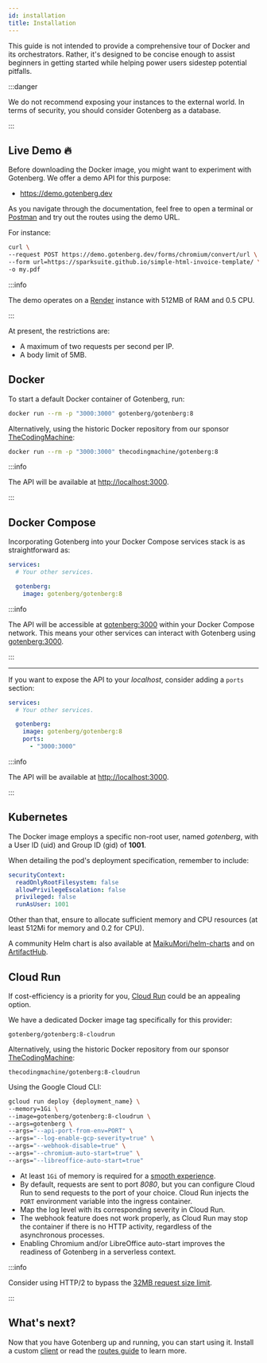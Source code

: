 ```yaml
---
id: installation
title: Installation
---
```


This guide is not intended to provide a comprehensive tour of Docker and its orchestrators. Rather, it's designed to
be concise enough to assist beginners in getting started while helping power users sidestep potential pitfalls.

:::danger

We do not recommend exposing your instances to the external world. In terms of security, you should consider Gotenberg
as a database.

:::

## Live Demo 🔥

Before downloading the Docker image, you might want to experiment with Gotenberg. We offer a demo API for this purpose:

* https://demo.gotenberg.dev

As you navigate through the documentation, feel free to open a terminal or [Postman](https://www.postman.com/) and try
out the routes using the demo URL.

For instance:

```bash
curl \
--request POST https://demo.gotenberg.dev/forms/chromium/convert/url \
--form url=https://sparksuite.github.io/simple-html-invoice-template/ \
-o my.pdf
```

:::info

The demo operates on a [Render](https://render.com) instance with 512MB of RAM and 0.5 CPU.

:::

At present, the restrictions are:

* A maximum of two requests per second per IP.
* A body limit of 5MB.

## Docker

To start a default Docker container of Gotenberg, run:

```bash
docker run --rm -p "3000:3000" gotenberg/gotenberg:8
```

Alternatively, using the historic Docker repository from our sponsor [TheCodingMachine](https://www.thecodingmachine.com):

```bash
docker run --rm -p "3000:3000" thecodingmachine/gotenberg:8
```

:::info

The API will be available at [http://localhost:3000](http://localhost:3000).

:::

## Docker Compose

Incorporating Gotenberg into your Docker Compose services stack is as straightforward as:

```yaml title="compose.yaml"
services:
  # Your other services.

  gotenberg:
    image: gotenberg/gotenberg:8
```

:::info


The API will be accessible at [gotenberg:3000](http://gotenberg:3000) within your Docker Compose network.
This means your other services can interact with Gotenberg using [gotenberg:3000](http://gotenberg:3000).

:::

---

If you want to expose the API to your *localhost*, consider adding a `ports` section:

```yaml title="compose.yaml"
services:
  # Your other services.

  gotenberg:
    image: gotenberg/gotenberg:8
    ports:
      - "3000:3000"
```

:::info

The API will be available at [http://localhost:3000](http://localhost:3000).

:::

## Kubernetes

The Docker image employs a specific non-root user, named *gotenberg*, with a User ID (uid) and Group ID (gid) of **1001**.

When detailing the pod's deployment specification, remember to include:

```yaml
securityContext:
  readOnlyRootFilesystem: false
  allowPrivilegeEscalation: false
  privileged: false
  runAsUser: 1001
```

Other than that, ensure to allocate sufficient memory and CPU resources (at least 512Mi for memory and 0.2 for CPU).

A community Helm chart is also available at [MaikuMori/helm-charts](https://github.com/MaikuMori/helm-charts) and on
[ArtifactHub](https://artifacthub.io/packages/helm/maikumori/gotenberg).

## Cloud Run

If cost-efficiency is a priority for you, [Cloud Run](https://cloud.google.com/run) could be an appealing option.

We have a dedicated Docker image tag specifically for this provider:

```
gotenberg/gotenberg:8-cloudrun
```

Alternatively, using the historic Docker repository from our sponsor [TheCodingMachine](https://www.thecodingmachine.com):

```
thecodingmachine/gotenberg:8-cloudrun
```

Using the Google Cloud CLI:

```bash
gcloud run deploy {deployment_name} \
--memory=1Gi \
--image=gotenberg/gotenberg:8-cloudrun \
--args=gotenberg \
--args="--api-port-from-env=PORT" \
--args="--log-enable-gcp-severity=true" \
--args="--webhook-disable=true" \
--args="--chromium-auto-start=true" \
--args="--libreoffice-auto-start=true"
```

* At least `1Gi` of memory is required for a [smooth experience](https://github.com/gotenberg/gotenberg/issues/950#issuecomment-2329228662).
* By default, requests are sent to port *8080*, but you can configure Cloud Run to send requests to the port of your choice.
Cloud Run injects the `PORT` environment variable into the ingress container.
* Map the log level with its corresponding severity in Cloud Run.
* The webhook feature does not work properly, as Cloud Run may stop the container if there is no HTTP activity, regardless
of the asynchronous processes.
* Enabling Chromium and/or LibreOffice auto-start improves the readiness of Gotenberg in a serverless context.

:::info

Consider using HTTP/2 to bypass the [32MB request size limit](https://cloud.google.com/run/quotas?hl=en).

:::

## What's next?

Now that you have Gotenberg up and running, you can start using it. Install a custom [client](clients) or
read the [routes guide](/docs/routes) to learn more.

